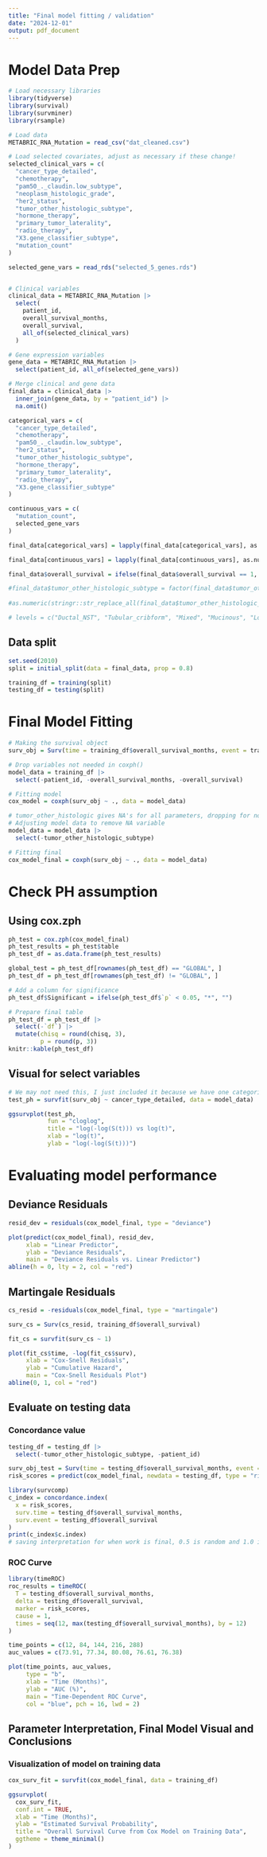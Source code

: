 ```yaml
---
title: "Final model fitting / validation"
date: "2024-12-01"
output: pdf_document
---
```


# Model Data Prep

```r
# Load necessary libraries
library(tidyverse)
library(survival)
library(survminer)
library(rsample)

# Load data
METABRIC_RNA_Mutation = read_csv("dat_cleaned.csv")

# Load selected covariates, adjust as necessary if these change!
selected_clinical_vars = c(
  "cancer_type_detailed",
  "chemotherapy",
  "pam50_._claudin.low_subtype",
  "neoplasm_histologic_grade",
  "her2_status",
  "tumor_other_histologic_subtype",
  "hormone_therapy",
  "primary_tumor_laterality",
  "radio_therapy",
  "X3.gene_classifier_subtype",
  "mutation_count"
)

selected_gene_vars = read_rds("selected_5_genes.rds")


# Clinical variables
clinical_data = METABRIC_RNA_Mutation |>
  select(
    patient_id,
    overall_survival_months,
    overall_survival,
    all_of(selected_clinical_vars)
  )

# Gene expression variables
gene_data = METABRIC_RNA_Mutation |>
  select(patient_id, all_of(selected_gene_vars))

# Merge clinical and gene data
final_data = clinical_data |>
  inner_join(gene_data, by = "patient_id") |>
  na.omit()  

categorical_vars = c(
  "cancer_type_detailed",
  "chemotherapy",
  "pam50_._claudin.low_subtype",
  "her2_status",
  "tumor_other_histologic_subtype",
  "hormone_therapy",
  "primary_tumor_laterality",
  "radio_therapy",
  "X3.gene_classifier_subtype"
)

continuous_vars = c(
  "mutation_count",
  selected_gene_vars
)

final_data[categorical_vars] = lapply(final_data[categorical_vars], as.factor)

final_data[continuous_vars] = lapply(final_data[continuous_vars], as.numeric)

final_data$overall_survival = ifelse(final_data$overall_survival == 1, 0, 1)

#final_data$tumor_other_histologic_subtype = factor(final_data$tumor_other_histologic_subtype, levels = c("Ductal/NST", "Tubular/ cribriform", "Mixed", "Mucinous", "Lobular", "Medullary", "Other"), ordered = FALSE)
  
#as.numeric(stringr::str_replace_all(final_data$tumor_other_histologic_subtype, c("Ductal/NST" = "1", "Tubular/ cribriform" = "2", "Mixed" = "3", "Mucinous" = "4", "Lobular" = "5", "Medullary" = "6", "Other" = "7")))

# levels = c("Ductal_NST", "Tubular_cribform", "Mixed", "Mucinous", "Lobular"), ordered = FALSE
```

## Data split

```r
set.seed(2010)
split = initial_split(data = final_data, prop = 0.8)

training_df = training(split)
testing_df = testing(split)
```


# Final Model Fitting

```r
# Making the survival object
surv_obj = Surv(time = training_df$overall_survival_months, event = training_df$overall_survival)

# Drop variables not needed in coxph()
model_data = training_df |>
  select(-patient_id, -overall_survival_months, -overall_survival)

# Fitting model
cox_model = coxph(surv_obj ~ ., data = model_data)

# tumor_other_histologic gives NA's for all parameters, dropping for now
# Adjusting model data to remove NA variable
model_data = model_data |> 
  select(-tumor_other_histologic_subtype)

# Fitting final 
cox_model_final = coxph(surv_obj ~ ., data = model_data)

```

# Check PH assumption

## Using cox.zph

```r

ph_test = cox.zph(cox_model_final)
ph_test_results = ph_test$table
ph_test_df = as.data.frame(ph_test_results)

global_test = ph_test_df[rownames(ph_test_df) == "GLOBAL", ]
ph_test_df = ph_test_df[rownames(ph_test_df) != "GLOBAL", ]

# Add a column for significance
ph_test_df$Significant = ifelse(ph_test_df$`p` < 0.05, "*", "")

# Prepare final table
ph_test_df = ph_test_df |>
  select(-`df`) |> 
  mutate(chisq = round(chisq, 3),
         p = round(p, 3))
knitr::kable(ph_test_df)

```

## Visual for select variables

```r
# We may not need this, I just included it because we have one categorical variable which has a p-value borderline for PH assumption violation.
test_ph = survfit(surv_obj ~ cancer_type_detailed, data = model_data)

ggsurvplot(test_ph, 
           fun = "cloglog", 
           title = "log(-log(S(t))) vs log(t)", 
           xlab = "log(t)", 
           ylab = "log(-log(S(t)))")
```



# Evaluating model performance


## Deviance Residuals

```r
resid_dev = residuals(cox_model_final, type = "deviance")

plot(predict(cox_model_final), resid_dev,
     xlab = "Linear Predictor",
     ylab = "Deviance Residuals",
     main = "Deviance Residuals vs. Linear Predictor")
abline(h = 0, lty = 2, col = "red")
```

## Martingale Residuals

```r
cs_resid = -residuals(cox_model_final, type = "martingale")

surv_cs = Surv(cs_resid, training_df$overall_survival)

fit_cs = survfit(surv_cs ~ 1)

plot(fit_cs$time, -log(fit_cs$surv),
     xlab = "Cox-Snell Residuals",
     ylab = "Cumulative Hazard",
     main = "Cox-Snell Residuals Plot")
abline(0, 1, col = "red")
```

## Evaluate on testing data

### Concordance value
```r
testing_df = testing_df |> 
  select(-tumor_other_histologic_subtype, -patient_id)

surv_obj_test = Surv(time = testing_df$overall_survival_months, event = testing_df$overall_survival)
risk_scores = predict(cox_model_final, newdata = testing_df, type = "risk")

library(survcomp)
c_index = concordance.index(
  x = risk_scores,
  surv.time = testing_df$overall_survival_months,
  surv.event = testing_df$overall_survival
)
print(c_index$c.index)
# saving interpretation for when work is final, 0.5 is random and 1.0 is perfect
```


### ROC Curve
```r
library(timeROC)
roc_results = timeROC(
  T = testing_df$overall_survival_months,
  delta = testing_df$overall_survival,
  marker = risk_scores,
  cause = 1,
  times = seq(12, max(testing_df$overall_survival_months), by = 12)
)

time_points = c(12, 84, 144, 216, 288)
auc_values = c(73.91, 77.34, 80.08, 76.61, 76.38)

plot(time_points, auc_values,
     type = "b",
     xlab = "Time (Months)",
     ylab = "AUC (%)",
     main = "Time-Dependent ROC Curve",
     col = "blue", pch = 16, lwd = 2)

```

## Parameter Interpretation, Final Model Visual and Conclusions 

### Visualization of model on training data
```r
cox_surv_fit = survfit(cox_model_final, data = training_df)

ggsurvplot(
  cox_surv_fit,
  conf.int = TRUE,
  xlab = "Time (Months)",
  ylab = "Estimated Survival Probability",
  title = "Overall Survival Curve from Cox Model on Training Data",
  ggtheme = theme_minimal()
)
```



